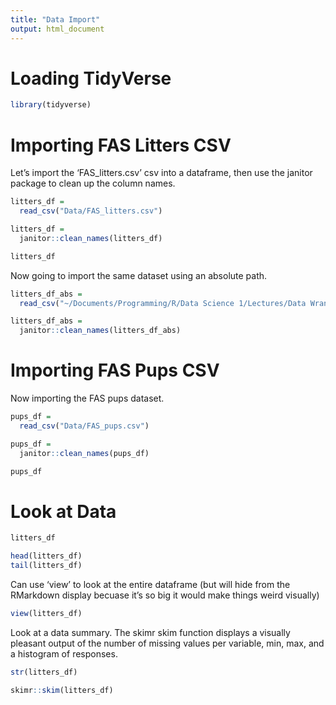 ```yaml
---
title: "Data Import"
output: html_document
---
```


# Loading TidyVerse
```r
library(tidyverse)
```


# Importing FAS Litters CSV
Let's import the 'FAS_litters.csv' csv into a dataframe, then use the janitor package to clean up the column names.

```r
litters_df = 
  read_csv("Data/FAS_litters.csv")

litters_df = 
  janitor::clean_names(litters_df)

litters_df
```

Now going to import the same dataset using an absolute path.
```r
litters_df_abs = 
  read_csv("~/Documents/Programming/R/Data Science 1/Lectures/Data Wrangling 1/Data/FAS_litters.csv")

litters_df_abs = 
  janitor::clean_names(litters_df_abs)
```

# Importing FAS Pups CSV
Now importing the FAS pups dataset.

```r
pups_df = 
  read_csv("Data/FAS_pups.csv")

pups_df = 
  janitor::clean_names(pups_df)

pups_df
```

# Look at Data
```r
litters_df

head(litters_df)
tail(litters_df)
```

Can use 'view' to look at the entire dataframe (but will hide from the RMarkdown display becuase it's so big it would make things weird visually)
```r
view(litters_df)
```

Look at a data summary. The skimr skim function displays a visually pleasant output of the number of missing values per variable, min, max, and a histogram of responses.
```r
str(litters_df)

skimr::skim(litters_df)
```




